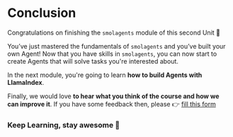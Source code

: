 # Conclusion

Congratulations on finishing the `smolagents` module of this second Unit 🥳

You’ve just mastered the fundamentals of `smolagents` and you’ve built your own Agent! Now that you have skills in `smolagents`, you can now start to create Agents that will solve tasks you're interested about.  

In the next module, you're going to learn **how to build Agents with LlamaIndex**.  

Finally, we would love **to hear what you think of the course and how we can improve it**. If you have some feedback then, please 👉 [fill this form](https://docs.google.com/forms/d/e/1FAIpQLSe9VaONn0eglax0uTwi29rIn4tM7H2sYmmybmG5jJNlE5v0xA/viewform?usp=dialog)

### Keep Learning, stay awesome 🤗
